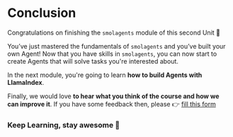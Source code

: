 # Conclusion

Congratulations on finishing the `smolagents` module of this second Unit 🥳

You’ve just mastered the fundamentals of `smolagents` and you’ve built your own Agent! Now that you have skills in `smolagents`, you can now start to create Agents that will solve tasks you're interested about.  

In the next module, you're going to learn **how to build Agents with LlamaIndex**.  

Finally, we would love **to hear what you think of the course and how we can improve it**. If you have some feedback then, please 👉 [fill this form](https://docs.google.com/forms/d/e/1FAIpQLSe9VaONn0eglax0uTwi29rIn4tM7H2sYmmybmG5jJNlE5v0xA/viewform?usp=dialog)

### Keep Learning, stay awesome 🤗
